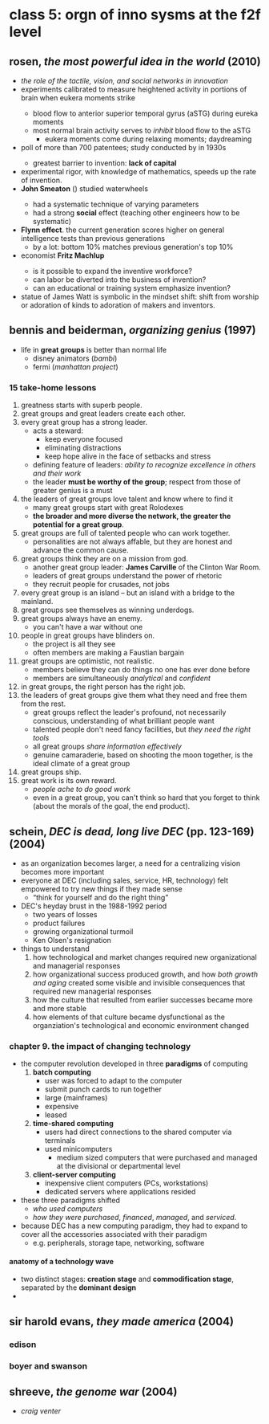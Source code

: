 # class 5: orgn of inno sysms at the f2f level

## rosen, _the most powerful idea in the world_ (2010)
- _the role of the tactile, vision, and social networks in innovation_
-  experiments calibrated to measure heightened activity in portions of brain when eukera moments strike <T tag="Mark Jung-Beeman and John Kounios" />
    - blood flow to anterior superior temporal gyrus (aSTG) during eureka moments
    - most normal brain activity serves to _inhibit_ blood flow to the aSTG
        - eukera moments come during relaxing moments; daydreaming
- poll of more than 700 patentees; study conducted by <T tag="Joseph Rossman" /> in 1930s
    - greatest barrier to invention: **lack of capital**
- experimental rigor, with knowledge of mathematics, speeds up the rate of invention.
- **John Smeaton** (<T tag="lookup" color="#5ed4e3" />) studied waterwheels
    - had a systematic technique of varying parameters
    - had a strong **social** effect (teaching other engineers how to be systematic)
- **Flynn effect**. the current generation scores higher on general intelligence tests than previous generations
    - by a lot: bottom 10% matches previous generation's top 10% 
- economist **Fritz Machlup** <T tag="lookup" color="#5ed4e3" />
    - is it possible to expand the inventive workforce?
    - can labor be diverted into the business of invention?
    - can an educational or training system emphasize invention?
- statue of James Watt is symbolic in the mindset shift: shift from worship or adoration of kinds to adoration of makers and inventors.

## bennis and beiderman, _organizing genius_ (1997)
- life in **great groups** is better than normal life
    - disney animators (_bambi_)
    - fermi (_manhattan project_)

### 15 take-home lessons
1. greatness starts with superb people.
2. great groups and great leaders create each other.
3. every great group has a strong leader.
    - acts a steward: 
        - keep everyone focused
        - eliminating distractions
        - keep hope alive in the face of setbacks and stress
    - defining feature of leaders: _ability to recognize excellence in others and their work_
    - the leader **must be worthy of the group**; respect from those of greater genius is a must
4. the leaders of great groups love talent and know where to find it
    - many great groups start with great Rolodexes
    - **the broader and more diverse the network, the greater the potential for a great group**.
5. great groups are full of talented people who can work together.
    - personalities are not always affable, but they are honest and advance the common cause.
6. great groups think they are on a mission from god.
    - another great group leader: **James Carville** <T tag="lookup" color="#5ed4e3" /> of the Clinton War Room.
    - leaders of great groups understand the power of rhetoric
    - they recruit people for crusades, not jobs
7. every great group is an island &ndash; but an island with a bridge to the mainland.
8. great groups see themselves as winning underdogs.
9. great groups always have an enemy.
    - you can't have a war without one
10. people in great groups have blinders on.
    - the project is all they see
    - often members are making a Faustian bargain
11. great groups are optimistic, not realistic.
    - members believe they can do things no one has ever done before
    - members are simultaneously _analytical_ and _confident_
12. in great groups, the right person has the right job.
13. the leaders of great groups give them what they need and free them from the rest.
    - great groups reflect the leader's profound, not necessarily conscious, understanding of what brilliant people want
    - talented people don't need fancy facilities, but _they need the right tools_
    - all great groups _share information effectively_
    - genuine camaraderie, based on shooting the moon together, is the ideal climate of a great group
14. great groups ship.
15. great work is its own reward.
    - _people ache to do good work_
    - even in a great group, you can't think so hard that you forget to think (about the morals of the goal, the end product).

## schein, _DEC is dead, long live DEC_ (pp. 123-169) (2004)
- as an organization becomes larger, a need for a centralizing vision becomes more important
- everyone at DEC (including sales, service, HR, technology) felt empowered to try new things if they made sense
    - &ldquo;think for yourself and do the right thing&rdquo;
- DEC's heyday brust in the 1988-1992 period
    - two years of losses
    - product failures
    - growing organizational turmoil
    - Ken Olsen's resignation
- things to understand
    1. how technological and market changes required new organizational and managerial responses
    2. how organizational success produced growth, and how _both growth and aging_ created some visible and invisible consequences that required new managerial responses
    3. how the culture that resulted from earlier successes became more and more stable
    4. how elements of that culture became dysfunctional as the organziation's technological and economic environment changed

### chapter 9. the impact of changing technology
- the computer revolution developed in three **paradigms** of computing
    1. **batch computing**
        - user was forced to adapt to the computer
        - submit punch cards to run together
        - large (mainframes)
        - expensive
        - leased
    2. **time-shared computing**
        - users had direct connections to the shared computer via terminals
        - used minicomputers
            - medium sized computers that were purchased and managed at the divisional or departmental level
    3. **client-server computing**
        - inexpensive client computers (PCs, workstations)
        - dedicated servers where applications resided
- these three paradigms shifted
    - _who used computers_
    - _how they were purchased_, _financed_, _managed_, and _serviced_.
- because DEC has a new computing paradigm, they had to expand to cover all the accessories associated with their paradigm
    - e.g. peripherals, storage tape, networking, software

#### anatomy of a technology wave
- two distinct stages: **creation stage** and **commodification stage**, separated by the **dominant design**
- 

## sir harold evans, _they made america_ (2004)

### edison

### boyer and swanson

## shreeve, _the genome war_ (2004)
- _craig venter_


